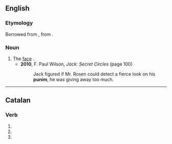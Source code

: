 ==English==

===Etymology===
Borrowed from {{bor|en|yi|פּנים|tr=ponem|notext=1}}, from {{der|en|he|פָּנִים||tr=paním|face}}.

===Noun===
{{en-noun}}

# The [[face]] {{gloss|front part of the head}}.
#* '''2010''', F. Paul Wilson, ''Jack: Secret Circles'' (page 100)
#*: Jack figured if Mr. Rosen could detect a fierce look on his '''punim''', he was giving away too much.

----

==Catalan==

===Verb===
{{head|ca|verb form}}

# {{ca-verb form of|p=1|n=pl|t=pres|m=sub|punir}}
# {{ca-verb form of|p=1|n=pl|m=impr|punir}}
# {{ca-verb form of|p=1|n=pl|m=ind|t=pres|punir}}